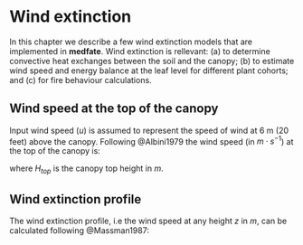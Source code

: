 # Wind extinction {#windextinction}

In this chapter we describe a few wind extinction models that are implemented in **medfate**. Wind extinction is rellevant: (a) to determine convective heat exchanges between the soil and the canopy; (b) to estimate wind speed and energy balance at the leaf level for different plant cohorts; and (c) for fire behaviour calculations. 

## Wind speed at the top of the canopy 

Input wind speed ($u$) is assumed to represent the speed of wind at 6 m (20 feet) above the canopy. Following @Albini1979 the wind speed (in $m·s^{-1}$) at the top of the canopy is:

\begin{equation}
u_{top} = \frac{(1.01857\cdot u) \cdot 0.4265092 \cdot H_{canopy}}{log(20 + 1.181102 \cdot H_{top})}
\end{equation}
where $H_{top}$ is the canopy top height in $m$.

## Wind extinction profile {#windextinctionprofile}

The wind extinction profile, i.e the wind speed at any height $z$ in $m$, can be calculated following @Massman1987:

\begin{eqnarray}
\beta_{stand} &=& \frac{4.0 \cdot 0.2 \cdot LAI_{stand}^{phi}}{0.16 \cdot 1.5^2} \\
u(z) &=& u_{top} \cdot \sqrt{\frac{\cosh(\beta_{stand} \cdot z / H_{top})}{\cosh(\beta_{stand})}}
\end{eqnarray}

<!-- The following figure illustrates the wind extinction profile obtained using the previous equation for an example forest stand and $u = 5$ m/s. -->

<!-- ```{r windextinction, fig.width=8, fig.height=4, fig.align='center', echo=FALSE, fig.cap="Wind extinction in an example forest stand according to the Massman equation."} -->
<!-- vprofile_windExtinction(exampleforest, SpParamsMED, wind20H = 5, z = seq(0,1000, by=1)) -->
<!-- ``` -->
